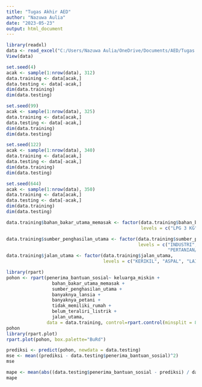 ---
title: "Tugas Akhir AED"
author: "Nazuwa Aulia"
date: "2023-05-23"
output: html_document
---
```{r}
library(readxl)
data <- read_excel("C:/Users/Nazuwa Aulia/OneDrive/Documents/AED/Tugas Akhir/Data AED.xlsx", sheet = "import")
View(data)
```

```{r}
set.seed(4)
acak <- sample(1:nrow(data), 312)
data.training <- data[acak,]
data.testing <- data[-acak,]
dim(data.training)
dim(data.testing)
```


```{r}
set.seed(99)
acak <- sample(1:nrow(data), 325)
data.training <- data[acak,]
data.testing <- data[-acak,]
dim(data.training)
dim(data.testing)
```

```{r}
set.seed(122)
acak <- sample(1:nrow(data), 340)
data.training <- data[acak,]
data.testing <- data[-acak,]
dim(data.training)
dim(data.testing)
```

```{r}
set.seed(644)
acak <- sample(1:nrow(data), 350)
data.training <- data[acak,]
data.testing <- data[-acak,]
dim(data.training)
dim(data.testing)
```

```{r}
data.training$bahan_bakar_utama_memasak <- factor(data.training$bahan_bakar_utama_memasak,
                                                  levels = c("LPG 3 KG", "LPG >3 KG"))

data.training$sumber_penghasilan_utama <- factor(data.training$sumber_penghasilan_utama,
                                                 levels = c("INDUSTRI", "PERDAGANGAN/ TRANSPORTASI/ JASA", "PARIWISATA",
                                                            "PERTANIAN/ PERKEBUNAN/ PETERNAKAN/ PERIKANAN", "LAINNYA"))
data.training$jalan_utama <- factor(data.training$jalan_utama,
                                    levels = c("KERIKIL", "ASPAL", "LAINNYA"))

```

```{r}
library(rpart)
pohon <- rpart(penerima_bantuan_sosial~ keluarga_miskin +
                 bahan_bakar_utama_memasak +
                 sumber_penghasilan_utama +
                 banyaknya_lansia +
                 banyaknya_petani +
                 tidak_memiliki_rumah +
                 belum_teraliri_listrik +
                 jalan_utama, 
               data = data.training, control=rpart.control(minsplit = 80, cp=0))
pohon
library(rpart.plot)
rpart.plot(pohon, box.palette="BuRd")
```

```{r}
prediksi <- predict(pohon, newdata = data.testing)
mse <- mean((prediksi - data.testing$penerima_bantuan_sosial)^2)
mse
```

```{r}
mape <- mean(abs((data.testing$penerima_bantuan_sosial - prediksi) / data.testing$penerima_bantuan_sosial)) * 100
mape
```

